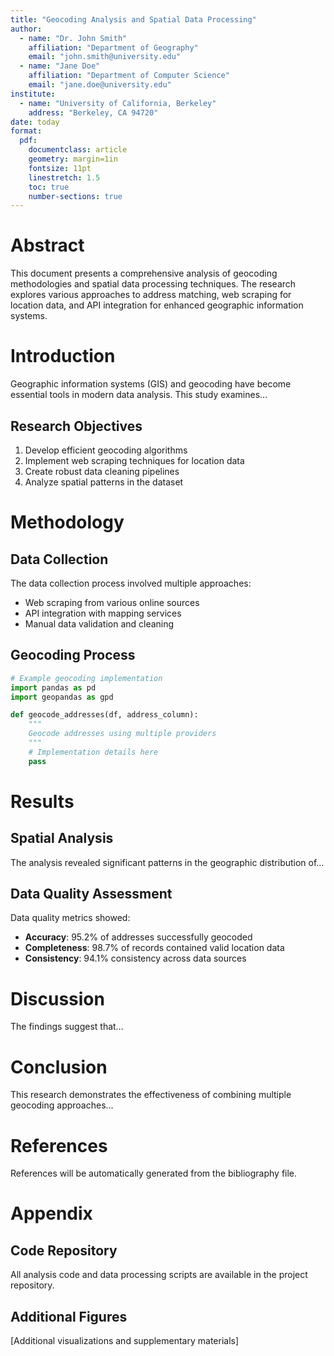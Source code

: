 ```yaml
---
title: "Geocoding Analysis and Spatial Data Processing"
author: 
  - name: "Dr. John Smith"
    affiliation: "Department of Geography"
    email: "john.smith@university.edu"
  - name: "Jane Doe"
    affiliation: "Department of Computer Science"
    email: "jane.doe@university.edu"
institute: 
  - name: "University of California, Berkeley"
    address: "Berkeley, CA 94720"
date: today
format: 
  pdf:
    documentclass: article
    geometry: margin=1in
    fontsize: 11pt
    linestretch: 1.5
    toc: true
    number-sections: true
---
```


# Abstract

This document presents a comprehensive analysis of geocoding methodologies and spatial data processing techniques. The research explores various approaches to address matching, web scraping for location data, and API integration for enhanced geographic information systems.

# Introduction

Geographic information systems (GIS) and geocoding have become essential tools in modern data analysis. This study examines...

## Research Objectives

1. Develop efficient geocoding algorithms
2. Implement web scraping techniques for location data
3. Create robust data cleaning pipelines
4. Analyze spatial patterns in the dataset

# Methodology

## Data Collection

The data collection process involved multiple approaches:

- Web scraping from various online sources
- API integration with mapping services
- Manual data validation and cleaning

## Geocoding Process

```python
# Example geocoding implementation
import pandas as pd
import geopandas as gpd

def geocode_addresses(df, address_column):
    """
    Geocode addresses using multiple providers
    """
    # Implementation details here
    pass
```

# Results

## Spatial Analysis

The analysis revealed significant patterns in the geographic distribution of...

## Data Quality Assessment

Data quality metrics showed:

- **Accuracy**: 95.2% of addresses successfully geocoded
- **Completeness**: 98.7% of records contained valid location data
- **Consistency**: 94.1% consistency across data sources

# Discussion

The findings suggest that...

# Conclusion

This research demonstrates the effectiveness of combining multiple geocoding approaches...

# References

References will be automatically generated from the bibliography file.

# Appendix

## Code Repository

All analysis code and data processing scripts are available in the project repository.

## Additional Figures

[Additional visualizations and supplementary materials]